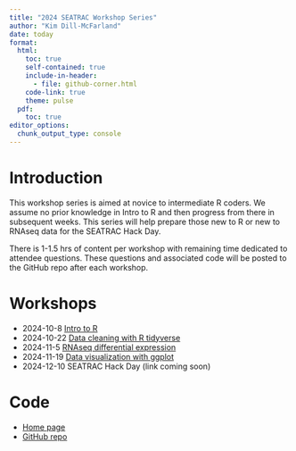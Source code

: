 ```yaml
---
title: "2024 SEATRAC Workshop Series"
author: "Kim Dill-McFarland"
date: today
format:
  html:
    toc: true
    self-contained: true
    include-in-header:
      - file: github-corner.html
    code-link: true
    theme: pulse
  pdf:
    toc: true
editor_options:
  chunk_output_type: console
---
```


# Introduction

This workshop series is aimed at novice to intermediate R coders. We assume no prior knowledge in Intro to R and then progress from there in subsequent weeks. This series will help prepare those new to R or new to RNAseq data for the SEATRAC Hack Day.

There is 1-1.5 hrs of content per workshop with remaining time dedicated to attendee questions. These questions and associated code will be posted to the GitHub repo after each workshop. 

# Workshops

* 2024-10-8 [Intro to R](https://bigslu.github.io/workshops/introR.workshop/introR.html)
* 2024-10-22 [Data cleaning with R tidyverse](https://bigslu.github.io/workshops/2022.08.15_R.tidyverse.workshop/2_tidyverse.html)
* 2024-11-5 [RNAseq differential expression](https://bigslu.github.io/workshops/2024_SEATRAC_series/3_linear_model_rnaseq.html)
* 2024-11-19 [Data visualization with ggplot](https://bigslu.github.io/workshops/2022.08.15_R.tidyverse.workshop/3_ggplot.html)
* 2024-12-10 SEATRAC Hack Day (link coming soon)

# Code

* [Home page](https://bigslu.github.io/workshops/2024_SEATRAC_series/homepage.html)
* [GitHub repo](https://github.com/BIGslu/workshops/tree/main/2024_SEATRAC_series)

